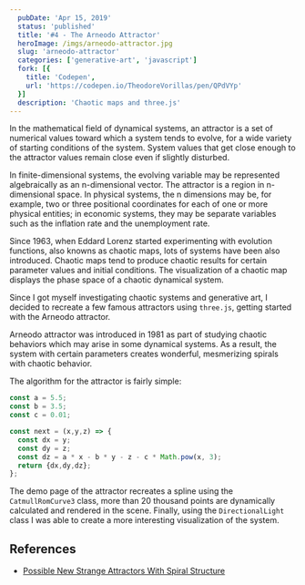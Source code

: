```yaml
---
  pubDate: 'Apr 15, 2019'
  status: 'published'
  title: '#4 - The Arneodo Attractor'
  heroImage: /imgs/arneodo-attractor.jpg
  slug: 'arneodo-attractor'
  categories: ['generative-art', 'javascript']
  fork: [{
    title: 'Codepen',
    url: 'https://codepen.io/TheodoreVorillas/pen/QPdVYp'
  }]
  description: 'Chaotic maps and three.js'
---
```


In the mathematical field of dynamical systems, an attractor is a set of numerical values toward which a system tends to evolve, for a wide variety of starting conditions of the system.
System values that get close enough to the attractor values remain close even if slightly disturbed.

In finite-dimensional systems, the evolving variable may be represented algebraically as an n-dimensional vector. The attractor is a region in n-dimensional space. In physical systems, the n dimensions may be, for example, two or three positional coordinates for each of one or more physical entities; in economic systems, they may be separate variables such as the inflation rate and the unemployment rate.

Since 1963, when Eddard Lorenz started experimenting with evolution functions, also knowns as chaotic maps, lots of systems have been also introduced. Chaotic maps tend to produce chaotic results for certain parameter values and initial conditions.  The visualization of a chaotic map displays the phase space of a chaotic dynamical system.

Since I got myself investigating chaotic systems and generative art, I decided to recreate a few famous attractors using `three.js`, getting started with the Arneodo attractor.

Arneodo attractor was introduced in 1981 as part of studying chaotic behaviors which may arise in some dynamical systems. As a result, the system with certain parameters creates wonderful, mesmerizing spirals with chaotic behavior.

The algorithm for the attractor is fairly simple:
```javascript title="arneodo.js"
const a = 5.5;
const b = 3.5;
const c = 0.01;

const next = (x,y,z) => {
  const dx = y;
  const dy = z;
  const dz = a * x - b * y - z - c * Math.pow(x, 3);
  return {dx,dy,dz};
};
```

The demo page of the attractor recreates a spline using the `CatmullRomCurve3` class, more than 20 thousand points are dynamically calculated and rendered in the scene. Finally, using the `DirectionalLight` class I was able to create a more interesting visualization of the system.

## References
- [Possible New Strange Attractors With Spiral Structure](https://projecteuclid.org/download/pdf_1/euclid.cmp/1103909142) <span id="ref1"></span>
